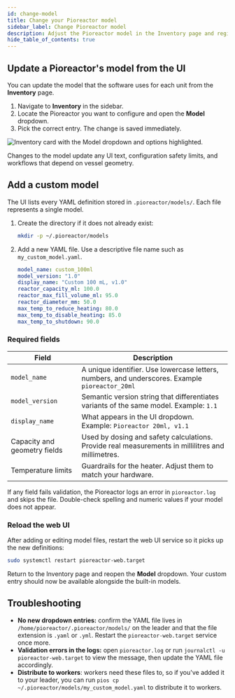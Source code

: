 ```yaml
---
id: change-model
title: Change your Pioreactor model
sidebar_label: Change Pioreactor model
description: Adjust the Pioreactor model in the Inventory page and register custom models that appear in the UI.
hide_table_of_contents: true
---
```



## Update a Pioreactor's model from the UI

You can update the model that the software uses for each unit from the **Inventory** page.

1. Navigate to **Inventory** in the sidebar.
2. Locate the Pioreactor you want to configure and open the **Model** dropdown.
3. Pick the correct entry. The change is saved immediately.

![Inventory card with the Model dropdown and options highlighted.](/img/user-guide/inventory-model-dropdown.png)

Changes to the model update any UI text, configuration safety limits, and workflows that depend on vessel geometry.

## Add a custom model

The UI lists every YAML definition stored in `.pioreactor/models/`. Each file represents a single model.

1. Create the directory if it does not already exist:

   ```bash
   mkdir -p ~/.pioreactor/models
   ```

2. Add a new YAML file. Use a descriptive file name such as `my_custom_model.yaml`.

   ```yaml
   model_name: custom_100ml
   model_version: "1.0"
   display_name: "Custom 100 mL, v1.0"
   reactor_capacity_ml: 100.0
   reactor_max_fill_volume_ml: 95.0
   reactor_diameter_mm: 50.0
   max_temp_to_reduce_heating: 80.0
   max_temp_to_disable_heating: 85.0
   max_temp_to_shutdown: 90.0
   ```

### Required fields

| Field | Description |
| --- | --- |
| `model_name` | A unique identifier. Use lowercase letters, numbers, and underscores. Example `pioreactor_20ml` |
| `model_version` | Semantic version string that differentiates variants of the same model. Example: `1.1` |
| `display_name` | What appears in the UI dropdown. Example: `Pioreactor 20ml, v1.1`|
| Capacity and geometry fields | Used by dosing and safety calculations. Provide real measurements in millilitres and millimetres. |
| Temperature limits | Guardrails for the heater. Adjust them to match your hardware. |

If any field fails validation, the Pioreactor logs an error in `pioreactor.log` and skips the file. Double-check spelling and numeric values if your model does not appear.

### Reload the web UI

After adding or editing model files, restart the web UI service so it picks up the new definitions:

```bash
sudo systemctl restart pioreactor-web.target
```

Return to the Inventory page and reopen the **Model** dropdown. Your custom entry should now be available alongside the built-in models.

## Troubleshooting

- **No new dropdown entries:** confirm the YAML file lives in `/home/pioreactor/.pioreactor/models/` on the leader and that the file extension is `.yaml` or `.yml`. Restart the `pioreactor-web.target` service once more.
- **Validation errors in the logs:** open `pioreactor.log` or run `journalctl -u pioreactor-web.target` to view the message, then update the YAML file accordingly.
- **Distribute to workers**: workers need these files to, so if you've added it to your leader, you can run `pios cp ~/.pioreactor/models/my_custom_model.yaml` to distribute it to workers.
